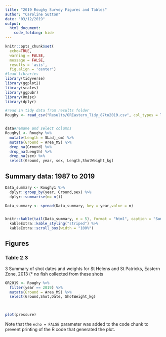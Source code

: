 ```yaml
---
title: "2019 Roughy Survey Figures and Tables"
author: "Caroline Sutton"
date: "03/12/2019"
output:
  html_document:
    code_folding: hide
---
```


```r
knitr::opts_chunk$set(
  echo=TRUE,
  warning = FALSE,
  message = FALSE,
  results = 'asis',
  fig.align = 'center')
#load libraries
library(tidyverse)
library(ggplot2)
library(scales)
library(ggpubr)
library(Rmisc)
library(dplyr)

#read in tidy data from results folder
Roughy <- read_csv("Results/OREastern_Tidy_87to2019.csv", col_types = list(ShotWeight_kg = col_double(), mark = col_character()))


data#remame and select columns
Roughy1 <- Roughy %>% 
  mutate(Length = SLadj_cm) %>% 
  mutate(Ground = Area_MS) %>% 
  drop_na(Ground) %>% 
  drop_na(Length) %>% 
  drop_na(sex) %>% 
  select(Ground, year, sex, Length,ShotWeight_kg)
```

## Summary data: 1987 to 2019 

```r
Data_summary <- Roughy1 %>% 
  dplyr::group_by(year, Ground,sex) %>% 
  dplyr::summarise(n= n())

Data_summary <- spread(Data_summary, key = year,value = n)


knitr::kable(tail(Data_summary, n = 5), format = "html", caption = "Summary data: Orange Roughy Eastern Zone Spawning Survey Data by, year, Area, sex") %>% 
  kableExtra::kable_styling("striped") %>%
  kableExtra::scroll_box(width = "100%")
```

## Figures
### Table 2.3
3  Summary of shot dates and weights for St Helens and St Patricks, Eastern Zone, 2013 (* no fish collected from these shots

```r
OR2019 <- Roughy %>% 
  filter(year == 2019) %>% 
  mutate(Ground = Area_MS) %>% 
  select(Ground,Shot,Date, ShotWeight_kg)

  
```

```r
plot(pressure)
```

Note that the `echo = FALSE` parameter was added to the code chunk to prevent printing of the R code that generated the plot.
